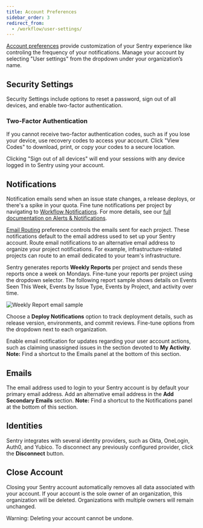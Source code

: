 ```yaml
---
title: Account Preferences
sidebar_order: 3
redirect_from:
  - /workflow/user-settings/
---
```


[Account preferences](https://sentry.io/settings/account/details/) provide customization of your Sentry experience like controling the frequency of your notifications. Manage your account by selecting "User settings" from the dropdown under your organization’s name.

## Security Settings

Security Settings include options to reset a password, sign out of all devices, and enable two-factor authentication.

### Two-Factor Authentication

If you cannot receive two-factor authentication codes, such as if you lose your device, use recovery codes to access your account. Click "View Codes" to download, print, or copy your codes to a secure location.

<Note>
<markdown>
Clicking "Sign out of all devices" will end your sessions with any device logged in to Sentry using your account.
</markdown>
</Note>

## Notifications

Notification emails send when an issue state changes, a release deploys, or there's a spike in your quota. Fine tune notifications per project by navigating to [Workflow Notifications](https://sentry.io/settings/account/notifications/workflow/). For more details, see our [full documentation on Alerts & Notifications](/product/alerts-notifications/).

[Email Routing](https://sentry.io/settings/account/notifications/email/) preference controls the emails sent for each project. These notifications default to the email address used to set up your Sentry account. Route email notifications to an alternative email address to organize your project notifications. For example, infrastructure-related projects can route to an email dedicated to your team's infrastructure.

Sentry generates reports **Weekly Reports** per project and sends these reports once a week on Mondays. Fine-tune your reports per project using the dropdown selector. The following report sample shows details on Events Seen This Week, Events by Issue Type, Events by Project, and activity over time.

![Weekly Report email sample](us-ereport.png)

Choose a **Deploy Notifications** option to track deployment details, such as release version, environments, and commit reviews. Fine-tune options from the dropdown next to each organization.

Enable email notification for updates regarding your user account actions, such as claiming unassigned issues in the section devoted to **My Activity**. **Note:** Find a shortcut to the Emails panel at the bottom of this section.

## Emails

The email address used to login to your Sentry account is by default your primary email address. Add an alternative email address in the **Add Secondary Emails** section. **Note:** Find a shortcut to the Notifications panel at the bottom of this section.

## Identities

Sentry integrates with several identity providers, such as Okta, OneLogin, Auth0, and Yubico. To disconnect any previously configured provider, click the **Disconnect** button.

## Close Account

Closing your Sentry account automatically removes all data associated with your account. If your account is the sole owner of an organization, this organization will be deleted. Organizations with multiple owners will remain unchanged.

<Alert level="warning">Warning: Deleting your account cannot be undone.</Alert>
